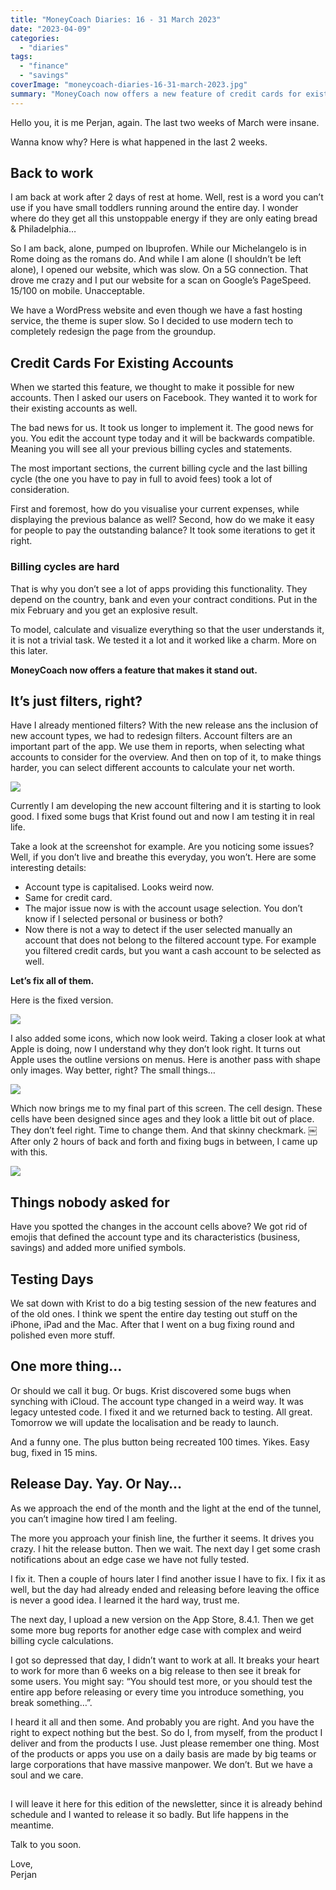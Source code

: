 ```yaml
---
title: "MoneyCoach Diaries: 16 - 31 March 2023"
date: "2023-04-09"
categories: 
  - "diaries"
tags: 
  - "finance"
  - "savings"
coverImage: "moneycoach-diaries-16-31-march-2023.jpg"
summary: "MoneyCoach now offers a new feature of credit cards for existing accounts, and we redesigned filters and cells to look better. Oh, I'm also really tired."
---
```


Hello you,
it is me Perjan, again.
The last two weeks of March were insane.

Wanna know why? Here is what happened in the last 2 weeks.

## Back to work
I am back at work after 2 days of rest at home. Well, rest is a word you can’t use if you have small toddlers running around the entire day. 
I wonder where do they get all this unstoppable energy if they are only eating bread & Philadelphia…

So I am back, alone, pumped on Ibuprofen. While our Michelangelo is in Rome doing as the romans do. And while I am alone (I shouldn’t be left alone), I opened our website, which was slow. On a 5G connection. That drove me crazy and I put our website for a scan on Google’s PageSpeed. 15/100 on mobile. Unacceptable.

We have a WordPress website and even though we have a fast hosting service, the theme is super slow.
So I decided to use modern tech to completely redesign the page from the groundup.

## Credit Cards For Existing Accounts

When we started this feature, we thought to make it possible for new accounts.
Then I asked our users on Facebook. They wanted it to work for their existing accounts as well.

The bad news for us. It took us longer to implement it.
The good news for you. You edit the account type today and it will be backwards compatible.
Meaning you will see all your previous billing cycles and statements.

The most important sections, the current billing cycle and the last billing cycle (the one you have to pay in full to avoid fees) took a lot of consideration.

First and foremost, how do you visualise your current expenses, while displaying the previous balance as well? Second, how do we make it easy for people to pay the outstanding balance? It took some iterations to get it right.

### Billing cycles are hard
That is why you don’t see a lot of apps providing this functionality.
They depend on the country, bank and even your contract conditions. Put in the mix February and you get an explosive result.

To model, calculate and visualize everything so that the user understands it, it is not a trivial task. We tested it a lot and it worked like a charm. More on this later.

**MoneyCoach now offers a feature that makes it stand out.**

## It’s just filters, right?
Have I already mentioned filters?
With the new release ans the inclusion of new account types, we had to redesign filters. Account filters are an important part of the app. We use them in reports, when selecting what accounts to consider for the overview. And then on top of it, to make things harder, you can select different accounts to calculate your net worth.

![](/images/blog-images/moneycoach-new-filters.jpg)

Currently I am developing the new account filtering and it is starting to look good.
I fixed some bugs that Krist found out and now I am testing it in real life.

Take a look at the screenshot for example.
Are you noticing some issues? Well, if you don’t live and breathe this everyday, you won’t.
Here are some interesting details:
- Account type is capitalised. Looks weird now.
- Same for credit card.
- The major issue now is with the account usage selection. You don’t know if I selected personal or business or both?
- Now there is not a way to detect if the user selected manually an account that does not belong to the filtered account type. For example you filtered credit cards, but you want a cash account to be selected as well.

**Let’s fix all of them.**

Here is the fixed version.

![](/images/blog-images/moneycoach-filters-fill-icons.jpg)

I also added some icons, which now look weird.
Taking a closer look at what Apple is doing, now I understand why they don’t look right.
It turns out Apple uses the outline versions on menus. Here is another pass with shape only images.
Way better, right? The small things…

![](/images/blog-images/moneycoach-filter-outline-icons.jpg)

Which now brings me to my final part of this screen. The cell design.
These cells have been designed since ages and they look a little bit out of place. They don’t feel right.
Time to change them. And that skinny checkmark.
￼
After only 2 hours of back and forth and fixing bugs in between, I came up with this.

![](/images/blog-images/moneycoach-old-new-account-cells.jpg)

## Things nobody asked for 
Have you spotted the changes in the account cells above? We got rid of emojis that defined the account type and its characteristics (business, savings) and added more unified symbols.

## Testing Days
We sat down with Krist to do a big testing session of the new features and of the old ones. I think we spent the entire day testing out stuff on the iPhone, iPad and the Mac. After that I went on a bug fixing round and polished even more stuff.

## One more thing…
Or should we call it bug. Or bugs.
Krist discovered some bugs when synching with iCloud. The account type changed in a weird way. It was legacy untested code. I fixed it and we returned back to testing.
All great. Tomorrow we will update the localisation and be ready to launch.

And a funny one. The plus button being recreated 100 times. Yikes. Easy bug, fixed in 15 mins.

## Release Day. Yay. Or Nay…
As we approach the end of the month and the light at the end of the tunnel, you can’t imagine how tired I am feeling. 

The more you approach your finish line, the further it seems. It drives you crazy.
I hit the release button. Then we wait. The next day I get some crash notifications about an edge case we have not fully tested.

I fix it. Then a couple of hours later I find another issue I have to fix. I fix it as well, but the day had already ended and releasing before leaving the office is never a good idea. I learned it the hard way, trust me.

The next day, I upload a new version on the App Store, 8.4.1.
Then we get some more bug reports for another edge case with complex and weird billing cycle calculations.

I got so depressed that day, I didn’t want to work at all. It breaks your heart to work for more than 6 weeks on a big release to then see it break for some users. You might say: “You should test more, or you should test the entire app before releasing or every time you introduce something, you break something…”. 

I heard it all and then some. And probably you are right. And you have the right to expect nothing but the best. So do I, from myself, from the product I deliver and from the products I use. Just please remember one thing. Most of the products or apps you use on a daily basis are made by big teams or large corporations that have massive manpower. We don’t. But we have a soul and we care.

##
I will leave it here for this edition of the newsletter, since it is already behind schedule and I wanted to release it so badly.
But life happens in the meantime.

Talk to you soon.

Love,  
Perjan
